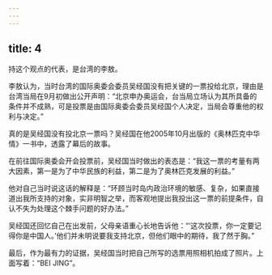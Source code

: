 ```yaml
---
---
---
```

title: 4
---



持这个观点的代表，是台湾的李敖。

李敖认为，当时台湾的国际奥委会委员吴经国没有把关键的一票投给北京，理由是台湾当局在9月初做出公开声明：“北京申办奥运会，台当局立场认为其所具备的条件并不成熟，可是投票是由国际奥委会委员吴经国个人决定，当局会尊重他的权利与决定。”

真的是吴经国没有投北京一票吗？吴经国在他2005年10月出版的《奥林匹克中华情》一书中，透露了幕后的故事。

在前往国际奥委会开会投票前，吴经国当时做出的表态是：“我这一票的考量有两大因素，第一是为了中华民族的利益，第二是为了奥林匹克发展的利益。”

他对自己当时说这话的解释是：“环顾当时岛内政治环境的敏感、复杂，如果直接道出我所支持的对象，实非明智之举，而客观地提出我投出这一票的前提条件，自认不失为处理这个棘手问题的好办法。”

吴经国还回忆自己在出发前，父母亲语重心长地告诉他：“‘这次投票，你一定要记得你是中国人。’他们并未明说要我支持北京，但他们眼中的期待，我了然于胸。”

最后，作为最有力的证据，吴经国当时把自己所写的选票用照相机拍成了照片。上面写着：“BEI JING”。
